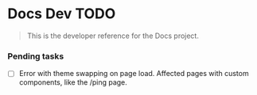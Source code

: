 # Docs Dev TODO

> This is the developer reference for the Docs project.

### Pending tasks

-   [ ] Error with theme swapping on page load. Affected pages with custom components, like the /ping page.
